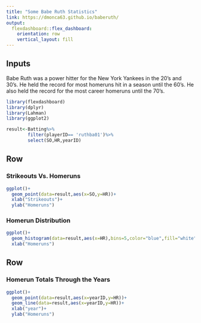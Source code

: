```yaml
---
title: "Some Babe Ruth Statistics"
link: https://dmonca63.github.io/baberuth/
output: 
  flexdashboard::flex_dashboard:
    orientation: row
    vertical_layout: fill
---
```


Inputs {.sidebar}
------------------------------------------------------------------------------------
Babe Ruth was a power hitter for the New York Yankees in the 20's and 30's. He held the record for most homeruns hit in a season until the 60's. He also held the record for the most career homeruns until the 70's.

```r
library(flexdashboard)
library(dplyr)
library(Lahman)
library(ggplot2)

result<-Batting%>%
        filter(playerID== 'ruthba01')%>%
        select(SO,HR,yearID)
```

Row {data-height=350}
-----------------------------------------------------------------------

### Strikeouts Vs. Homeruns

```r
ggplot()+
  geom_point(data=result,aes(x=SO,y=HR))+
  xlab("Strikeouts")+
  ylab("Homeruns")
```

### Homerun Distribution

```r
ggplot()+
  geom_histogram(data=result,aes(x=HR),bins=5,color="blue",fill="white")+
  xlab("Homeruns")
```



Row {data-height=650}
-----------------------------------------------------------------------


### Homerun Totals Through the Years

```r
ggplot()+
  geom_point(data=result,aes(x=yearID,y=HR))+
  geom_line(data=result,aes(x=yearID,y=HR))+
  xlab("year")+
  ylab("Homeruns")
```

